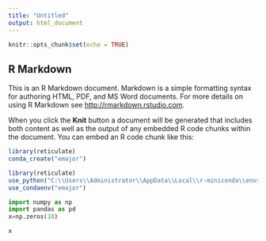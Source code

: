```yaml
---
title: "Untitled"
output: html_document
---
```


```r
knitr::opts_chunk$set(echo = TRUE)
```

## R Markdown

This is an R Markdown document. Markdown is a simple formatting syntax for authoring HTML, PDF, and MS Word documents. For more details on using R Markdown see <http://rmarkdown.rstudio.com>.

When you click the **Knit** button a document will be generated that includes both content as well as the output of any embedded R code chunks within the document. You can embed an R code chunk like this:

```r
library(reticulate)
conda_create("emajor")
```

```r
library(reticulate)
use_python("C:\\Users\\Administrator\\AppData\\Local\\r-miniconda\\envs\\emajor\\python.exe", required = T)
use_condaenv("emajor")
```

```python

import numpy as np
import pandas as pd
x=np.zeros(10)

x

```



